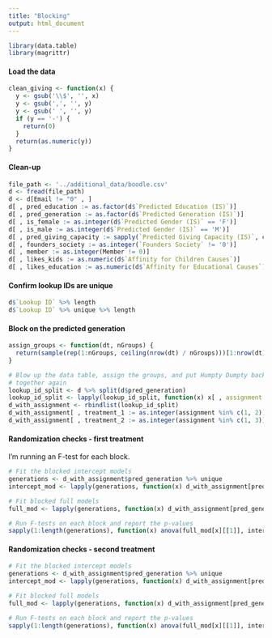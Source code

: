 ```yaml
---
title: "Blocking"
output: html_document
---
```


```r
library(data.table)
library(magrittr)
```

#### Load the data

```r
clean_giving <- function(x) {
  y <- gsub('\\$', '', x)
  y <- gsub(',', '', y)
  y <- gsub(' ', '', y)
  if (y == '-') {
    return(0)
  }
  return(as.numeric(y))
}
```

#### Clean-up

```r
file_path <- '../additional_data/boodle.csv'
d <- fread(file_path)
d <- d[Email != "0" , ]
d[ , pred_education := as.factor(d$`Predicted Education (IS)`)]
d[ , pred_generation := as.factor(d$`Predicted Generation (IS)`)]
d[ , is_female := as.integer(d$`Predicted Gender (IS)` == 'F')]
d[ , is_male := as.integer(d$`Predicted Gender (IS)` == 'M')]
d[ , pred_giving_capacity := sapply(`Predicted Giving Capacity (IS)`, clean_giving)]
d[ , founders_society := as.integer(`Founders Society` != '0')]
d[ , member := as.integer(Member != 0)]
d[ , likes_kids := as.numeric(d$`Affinity for Children Causes`)]
d[ , likes_education := as.numeric(d$`Affinity for Educational Causes`)]
```

#### Confirm lookup IDs are unique

```r
d$`Lookup ID` %>% length
d$`Lookup ID` %>% unique %>% length
```

#### Block on the predicted generation

```r
assign_groups <- function(dt, nGroups) {
  return(sample(rep(1:nGroups, ceiling(nrow(dt) / nGroups)))[1:nrow(dt)])
}

# Blow up the data table, assign the groups, and put Humpty Dumpty back
# together again
lookup_id_split <- d %>% split(d$pred_generation)
lookup_id_split <- lapply(lookup_id_split, function(x) x[ , assignment := assign_groups(x, 4)])
d_with_assignment <- rbindlist(lookup_id_split)
d_with_assignment[ , treatment_1 := as.integer(assignment %in% c(1, 2))]
d_with_assignment[ , treatment_2 := as.integer(assignment %in% c(1, 3))]
```

#### Randomization checks - first treatment
I'm running an F-test for each block.

```r
# Fit the blocked intercept models
generations <- d_with_assignment$pred_generation %>% unique
intercept_mod <- lapply(generations, function(x) d_with_assignment[pred_generation == x , lm(treatment_1 ~ 1)])

# Fit blocked full models
full_mod <- lapply(generations, function(x) d_with_assignment[pred_generation == x , lm(treatment_1 ~ 1 + likes_education + likes_kids + pred_giving_capacity + `Total Gifts Amount` + member + is_female)])

# Run F-tests on each block and report the p-values
sapply(1:length(generations), function(x) anova(full_mod[x][[1]], intercept_mod[x][[1]], test = 'F')$`Pr(>F)`[2])
```

#### Randomization checks - second treatment

```r
# Fit the blocked intercept models
generations <- d_with_assignment$pred_generation %>% unique
intercept_mod <- lapply(generations, function(x) d_with_assignment[pred_generation == x , lm(treatment_2 ~ 1)])

# Fit blocked full models
full_mod <- lapply(generations, function(x) d_with_assignment[pred_generation == x , lm(treatment_2 ~ 1 + likes_education + likes_kids + pred_giving_capacity + `Total Gifts Amount` + member + is_female)])

# Run F-tests on each block and report the p-values
sapply(1:length(generations), function(x) anova(full_mod[x][[1]], intercept_mod[x][[1]], test = 'F')$`Pr(>F)`[2])
```